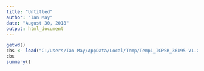 ```yaml
---
title: "Untitled"
author: "Ian May"
date: "August 30, 2018"
output: html_document
---
```

```r
getwd()
cbs <- load("C:/Users/Ian May/AppData/Local/Temp/Temp1_ICPSR_36195-V1.zip/ICPSR_36195/DS0001/36195-0001-Data.rda")
cbs
summary()
```

